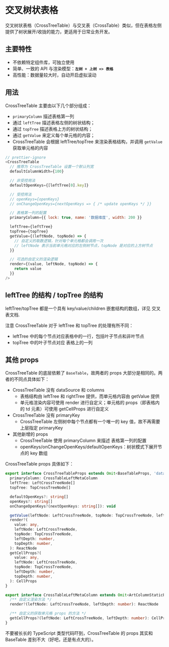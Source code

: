 
<Meta title="交叉与透视 / 交叉树状表格 / 文档" />

# 交叉树状表格

交叉树状表格（CrossTreeTable）与交叉表（CrossTable）类似，但在表格左侧提供了树状展开/收拢的能力，更适用于日常业务开发。

## 主要特性

- 不依赖特定组件库，可独立使用
- 简单、一致的 API 与渲染模型：**`左树 + 上树 => 表格`**
- 高性能：数据量较大时，自动开启虚拟滚动

## 用法

CrossTreeTable 主要由以下几个部分组成：

- `primaryColumn` 描述表格第一列
- 通过 `leftTree` 描述表格左侧的树状结构；
- 通过 `topTree` 描述表格上方的树状结构；
- 通过 `getValue` 来定义每个单元格的内容；
- CrossTreeTable 会根据 leftTree/topTree 来渲染表格结构，并调用 `getValue` 获取单元格的内容

```js
// prettier-ignore
<CrossTreeTable
  // 推荐为 CrossTreeTable 设置一个默认列宽
  defaultColumnWidth={100}

  // 非受控用法
  defaultOpenKeys={[leftTree[0].key]}

  // 受控用法
  // openKeys={openKeys}
  // onChangeOpenKeys={nextOpenKeys => { /* update openKeys */ }}

  // 表格第一列的配置
  primaryColumn={{ lock: true, name: '数据维度', width: 200 }}

  leftTree={leftTree}
  topTree={topTree}
  getValue={(leftNode, topNode) => {
    // 自定义的取数逻辑，针对每个单元格都会调用一次
    // leftNode 表示当前单元格对应的左侧树节点，topNode 是对应的上方树节点
  }}

  // 可选的自定义的渲染逻辑
  render={(value, leftNode, topNode) => {
    return value
  }}
/>
```

<Preview>
  <Story id="交叉与透视-交叉树状表格-示例--基本示例" />
</Preview>

## leftTree 的结构 / topTree 的结构

leftTree/topTree 都是一个具有 key/value/children 嵌套结构的数组，详见 <LinkTo kind="交叉与透视 / 交叉表" story="page">交叉表文档</LinkTo>.

注意 CrossTreeTable 对于 leftTree 和 topTree 的处理有所不同：

- leftTree 中的每个节点对应表格中的一行，包括叶子节点和非叶节点
- topTree 中的叶子节点对应 表格上的一列

## 其他 props

CrossTreeTable 的底层依赖了 `BaseTable`，故两者的 props 大部分是相同的。两者的不同点具体如下：

- CrossTreeTable 没有 dataSource 和 columns
  - 表格结构由 leftTree 和 rightTree 提供，而单元格内容由 getValue 提供
  - 单元格渲染内容可使用 render 进行自定义；单元格的 props（即表格内的 td 元素）可使用 getCellProps 进行自定义
- CrossTreeTable 没有 primaryKey
  - CrossTreeTable 左侧树中每个节点都有一个唯一的 key 值，故不再需要上层指定 primaryKey
- 其他新增的 props
  - CrossTreeTable 使用 primaryColumn 来描述 表格第一列的配置
  - openKeys/onChangeOpenKeys/defaultOpenKeys：树状模式下展开节点的 key 数组

CrossTreeTable props 具体如下：

```typescript
export interface CrossTreeTableProps extends Omit<BaseTableProps, 'dataSource' | 'columns' | 'primaryKey'> {
  primaryColumn: CrossTableLeftMetaColumn
  leftTree: LeftCrossTreeNode[]
  topTree: TopCrossTreeNode[]

  defaultOpenKeys?: string[]
  openKeys?: string[]
  onChangeOpenKeys?(nextOpenKeys: string[]): void

  getValue(leftNode: LeftCrossTreeNode, topNode: TopCrossTreeNode, leftDepth: number, topDepth: number): any
  render?(
    value: any,
    leftNode: LeftCrossTreeNode,
    topNode: TopCrossTreeNode,
    leftDepth: number,
    topDepth: number,
  ): ReactNode
  getCellProps?(
    value: any,
    leftNode: LeftCrossTreeNode,
    topNode: TopCrossTreeNode,
    leftDepth: number,
    topDepth: number,
  ): CellProps
}

export interface CrossTableLeftMetaColumn extends Omit<ArtColumnStaticPart, 'hidden'> {
  /** 自定义渲染方法 */
  render?(leftNode: LeftCrossTreeNode, leftDepth: number): ReactNode

  /** 自定义的获取单元格 props 的方法 */
  getCellProps?(leftNode: LeftCrossTreeNode, leftDepth: number): CellProps
}
```

不要被长长的 TypeScript 类型代码吓到，CrossTreeTable 的 props 其实和 BaseTable 差别不大（好吧，还是有点大的）。
